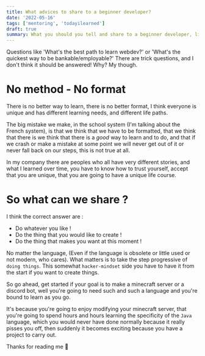 ```yaml
---
title: What advices to share to a beginner developer?
date: '2022-05-16'
tags: ['mentoring', 'todayilearned']
draft: true
summary: What you should you tell and share to a beginner developer, like what the best way to learn?
---
```


Questions like 'What's the best path to learn webdev?' or 'What's the quickest way to be bankable/employable?'
There are trick questions, and I don't think it should be answered! Why? My though.

# No method - No format

There is no better way to learn, there is no better format, I think everyone is unique and has different learning needs, and different life paths.

The big mistake we make, in the school system (I'm talking about the French system), is that we think that we have to be formatted, that we think that there is
we think that there is a *good* way to learn and to do, and that if we crash or make a mistake at some point we will never get out of it or never fall back on our steps,
this is not true at all.

In my company there are peoples who all have very different stories, and what I learned over time, you have to know how to trust yourself, accept that you
are unique, that you are going to have a unique life course.

# So what can we share ?

I think the correct answer are :
- Do whatever you like !
- Do the thing that you would like to create !
- Do the thing that makes you want at this moment !

No matter the language, (Even if the language is obsolete or little used or not modern, who cares). What matters is to take the step
progressive of `doing things`. This somewhat `hacker-mindset` side you have to have it from the start if you want to create things.

So go ahead, get started if your goal is to make a minecraft server or a discord bot, well you're going to need such and such a language and you're bound to
learn as you go.

It's because you're going to enjoy modifying your minecraft server, that you're going to spend hours and hours learning the specificity of the `Java` language, which you would never have done
normally because it really pisses you off, then suddenly it becomes exciting because you have a project to carry out.

Thanks for reading me 🔮
